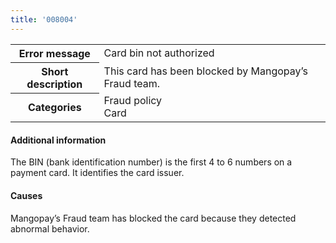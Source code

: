```yaml
---
title: '008004'  
---
```

  
<table>
    <tbody>
        <tr>
            <th class="header"><strong>Error message</strong></th>
            <td class="table-content">Card bin not authorized</td>
        </tr>
        <tr>
            <th class="header"><strong>Short description</strong></th>
            <td class="table-content">This card has been blocked by Mangopay’s Fraud team.</td>
        </tr>
        <tr>
            <th class="header"><strong>Categories</strong></th>
            <td class="table-content">  
<div class="label">Fraud policy</div>  
<div class="label">Card</div>
</td>
        </tr>
    </tbody>
</table>  

#### Additional information  

The BIN (bank identification number) is the first 4 to 6 numbers on a payment card. It identifies the card issuer.  

#### Causes  

Mangopay’s Fraud team has blocked the card because they detected abnormal behavior.